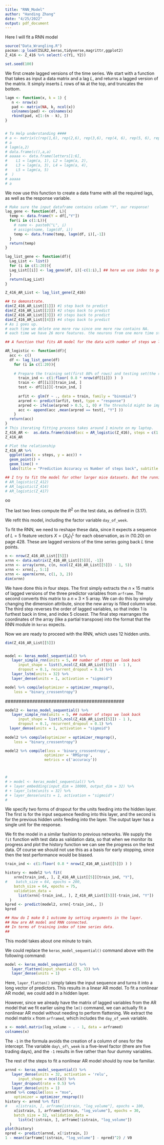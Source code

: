 ```yaml
---
title: "RNN_Model"
author: "Handing Zhang"
date: "4/25/2022"
output: pdf_document
---
```

Here I will fit a RNN model 

```r
source("Data_Wrangling.R")
pacman::p_load(ISLR2,keras,tidyverse,magrittr,ggplot2)
Z_416 <- Z_416 %>% select(-c(Y1, Y2))

set.seed(100)
```




We first create lagged versions of the time series.  We start with a function that takes as input a data
matrix and a lag $L$, and returns a lagged version of the matrix. It
simply inserts $L$ rows of `NA` at the top, and truncates the
bottom.

```r
lagm <- function(x, k = 1) {
   n <- nrow(x)
   pad <- matrix(NA, k, ncol(x))
   colnames(pad) <- colnames(x)
   rbind(pad, x[1:(n - k), ])
}


# To Help understanding ####
# a <- matrix(c(rep(1,6), rep(2,6), rep(3,6), rep(4, 6), rep(5, 6), rep(6,6) ), nrow = 6, byrow = T)
# a
# lagm(a,2)
# data.frame(c(),a,a)
# aaaaa <- data.frame(letters[1:6],
#    L1 = lagm(a, 1), L2 = lagm(a, 2),
#    L3 = lagm(a, 3), L4 = lagm(a, 4),
#    L5 = lagm(a, 5)
#  )
# aaaaa
# a
```

We now use this function to create a data frame with all the required
lags, as well as the response variable.

```r

# Make sure the input dataframe contains column "Y", our response!
lag_gene <- function(df, L){
  temp <- data.frame(Y = df[,"Y"])
  for(i in c(1:L)){
    # name <- paste0("L", i)
    # assign(name, lagm(df, i))
    temp <- data.frame(temp, lagm(df, i)[,-1])
  }
  return(temp)
}

```


```r

lag_list_gene <- function(df){
  Lag_List <- list()
  for (i in c(1:20)){
  Lag_List[[i]] <- lag_gene(df, i)[-c(1:i),] ## here we use index to get rid of NA created by above steps.
  }
  return(Lag_List)
}

Z_416_AR_List <- lag_list_gene(Z_416)

## to demonstrate.
dim(Z_416_AR_List[[1]]) #1 step back to predict
dim(Z_416_AR_List[[2]]) #2 steps back to predict
dim(Z_416_AR_List[[3]]) #3 steps back to predict
dim(Z_416_AR_List[[4]]) #4 steps back to predict
# As i goes up.
# each time we delete one more row since one more row contains NA.
# each time we have 26 more features. the neurons from one more time step backwards.
```



```r
## A function that fits AR model for the data with number of steps we look back ranging from 1 to 20 and compare them in terms of testing accuracy with the last 20% of time.

AR_logistic <- function(df){
  acc <- c()
  df <- lag_list_gene(df)
    for (i in c(1:20)){
      
    # Prepare the training set(first 80% of rows) and testing set(the rest)
      train_ind <- c(1:floor( 0.8 * nrow(df[[i]]) )  )
      train <- df[[i]][train_ind, ]
      test <- df[[i]][-train_ind, ]
      
      arfit <- glm(Y ~ ., data = train, family = "binomial")
      arpred <- predict(arfit, test, type = "response")
      arpred <- ifelse(arpred > 0.5, 1, 0) # The threshold might be improved by methods like ROC.
      acc <- append(acc ,mean(arpred == test[, "Y"] ))
    }
  return(acc)
} 
# This iterating fitting process takes around 1 minute on my laptop.
Z_416_AR <-  as.data.frame(cbind(acc = AR_logistic(Z_416), steps = c(1:20))) # 50s
Z_416_AR

# Plot the relationship
Z_416_AR %>% 
  ggplot(aes(x = steps, y = acc)) + 
  geom_point() + 
  geom_line() +
  labs(title = "Prediction Accuracy vs Number of steps back", subtitle = "Z_416")

## I try to fit the model for other larger mice datasets. But the running time is too long. I temporarily forfeit that plan.
# AR_logistic(Z_412) 
# AR_logistic(Z_414)
# AR_logistic(Z_417)
```
oo

The last two lines compute the $R^2$ on the test data, as defined in (3.17).

We refit this model, including the factor variable `day_of_week`.


To fit the RNN, we need to reshape these data, since it expects a
sequence of $L=5$ feature vectors $X=\{X_\ell\}_1^L$ for each observation, as in (10.20) on
page  428. These are  lagged versions of the
time series going back $L$ time points.

```r


n <- nrow(Z_416_AR_List[[5]])
xrnn <- data.matrix(Z_416_AR_List[[5]][, -1])
xrnn <- array(xrnn, c(n, ncol(Z_416_AR_List[[5]]) - 1, 5))
xrnn <- xrnn[,, 5:1]
xrnn <- aperm(xrnn, c(1, 3, 2))
dim(xrnn)
```

We have done this in four steps. The first simply extracts the
$n\times 15$ matrix of lagged versions of the three predictor
variables from `arframe`. The second converts this matrix to a
$n\times 3\times 5$ array. We can do this by simply changing the
dimension attribute, since the new array is filled column wise. The
third step reverses the order of lagged variables, so that index $1$
is furthest back in time, and index $5$ closest. The
final step rearranges the coordinates of the array (like a partial
transpose) into the format that the RNN module in `keras`
expects.

Now we are ready to proceed with the RNN, which uses 12 hidden units.

```r
dim(Z_416_AR_List[[5]])


model <- keras_model_sequential() %>%
   layer_simple_rnn(units = 5, ## number of steps we look back
      input_shape = list(5,ncol(Z_416_AR_List[[5]]) - 1 ),
      dropout = 0.1, recurrent_dropout = 0.1) %>%
   layer_lstm(units = 32) %>%
   layer_dense(units = 1, activation = "sigmoid")

model %>% compile(optimizer = optimizer_rmsprop(),
    loss = "binary_crossentropy")
```
 ############################################
 
```r
model2 <- keras_model_sequential() %>%
   layer_simple_rnn(units = 5, ## number of steps we look back
      input_shape = list(5,ncol(Z_416_AR_List[[5]]) - 1 ),
      dropout = 0.1, recurrent_dropout = 0.1) %>%
  layer_dense(units = 1, activation = "sigmoid")
  
model2 %>% compile(optimizer = optimizer_rmsprop(),
    loss = "binary_crossentropy")

model2 %>% compile(loss = 'binary_crossentropy', 
                  optimizer = 'RMSprop', 
                  metrics = c('accuracy'))



# 
# > model <- keras_model_sequential() %>%
# + layer_embedding(input_dim = 10000, output_dim = 32) %>%
# + layer_lstm(units = 32) %>%
# + layer_dense(units = 1, activation = "sigmoid")
# 

```

We specify two forms of dropout for the units feeding into the  hidden
 layer. The first is for
the input sequence feeding into this layer, and the second is for the
previous hidden units feeding into the layer.
The output layer has a single unit for the response.


We  fit the model in a similar fashion to previous networks. We
supply the `fit` function with test data as validation data, so that when
we monitor its progress and plot the history function we can see the
progress on the test data. Of course we should not use this as a basis for
early stopping, since then the test performance would be biased.


```r
train_ind <- c(1:floor( 0.8 * nrow(Z_416_AR_List[[5]]) ) )

history <- model2 %>% fit(
    xrnn[train_ind,, ], Z_416_AR_List[[5]][train_ind, "Y"],
#    batch_size = 64, epochs = 200,
    batch_size = 64, epochs = 75,
    validation_data =
      list(xrnn[-train_ind,, ], Z_416_AR_List[[5]][-train_ind, "Y"])
  )
kpred <- predict(model2, xrnn[-train_ind,, ])
kpred

## How do I make 0 1 outcome by setting arguments in the layer.
## How are AR model and RNN connected.
## In terms of training index of time series data.
## 
```

This model takes about one minute to train.

We could replace the  `keras_model_sequential()`  command above with the following command:

```r
model <- keras_model_sequential() %>%
   layer_flatten(input_shape = c(5, 3)) %>%
   layer_dense(units = 1)
```

Here, `layer_flatten()` simply takes the input sequence and
turns it into a long vector of predictors. This results in a linear AR model.
To fit a nonlinear AR model, we could add in a hidden layer.

However, since we already have the matrix of lagged variables from the AR
model that we fit earlier using the `lm()` command, we can actually fit a nonlinear AR model without needing to perform flattening.
We extract the model matrix `x` from `arframed`, which
includes the `day_of_week` variable.

```r
x <- model.matrix(log_volume ~ . - 1, data = arframed)
colnames(x)
```

The `-1` in the formula avoids the creation of a column of ones for
the intercept. The variable `day\_of\_week` is a five-level
factor (there are five trading days), and the
 `-1` results in  five rather than four dummy variables.

The rest of the steps to fit a nonlinear AR model should by now be familiar.

```r
arnnd <- keras_model_sequential() %>%
   layer_dense(units = 32, activation = 'relu',
      input_shape = ncol(x)) %>%
   layer_dropout(rate = 0.5) %>%
   layer_dense(units = 1)
arnnd %>% compile(loss = "mse",
    optimizer = optimizer_rmsprop())
history <- arnnd %>% fit(
#    x[istrain, ], arframe[istrain, "log_volume"], epochs = 100, 
    x[istrain, ], arframe[istrain, "log_volume"], epochs = 30, 
    batch_size = 32, validation_data =
      list(x[!istrain, ], arframe[!istrain, "log_volume"])
  )
plot(history)
npred <- predict(arnnd, x[!istrain, ])
1 - mean((arframe[!istrain, "log_volume"] - npred)^2) / V0
```

